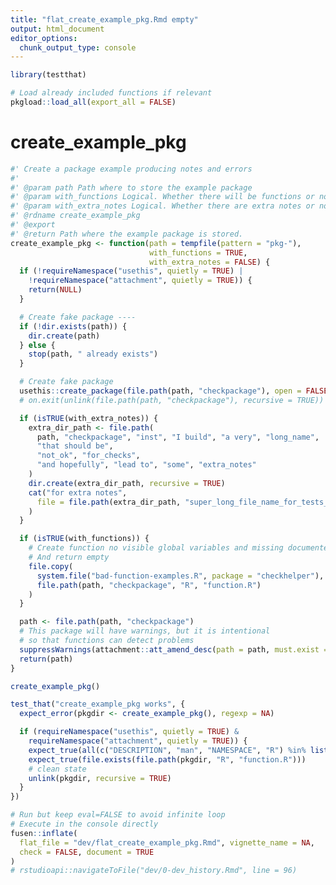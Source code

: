 ```yaml
---
title: "flat_create_example_pkg.Rmd empty"
output: html_document
editor_options: 
  chunk_output_type: console
---
```


```r
library(testthat)
```

```r
# Load already included functions if relevant
pkgload::load_all(export_all = FALSE)
```

# create_example_pkg

```r
#' Create a package example producing notes and errors
#'
#' @param path Path where to store the example package
#' @param with_functions Logical. Whether there will be functions or not (with notes)
#' @param with_extra_notes Logical. Whether there are extra notes or not
#' @rdname create_example_pkg
#' @export
#' @return Path where the example package is stored.
create_example_pkg <- function(path = tempfile(pattern = "pkg-"),
                               with_functions = TRUE,
                               with_extra_notes = FALSE) {
  if (!requireNamespace("usethis", quietly = TRUE) |
    !requireNamespace("attachment", quietly = TRUE)) {
    return(NULL)
  }

  # Create fake package ----
  if (!dir.exists(path)) {
    dir.create(path)
  } else {
    stop(path, " already exists")
  }

  # Create fake package
  usethis::create_package(file.path(path, "checkpackage"), open = FALSE)
  # on.exit(unlink(file.path(path, "checkpackage"), recursive = TRUE))

  if (isTRUE(with_extra_notes)) {
    extra_dir_path <- file.path(
      path, "checkpackage", "inst", "I build", "a very", "long_name",
      "that should be",
      "not_ok", "for_checks",
      "and hopefully", "lead to", "some", "extra_notes"
    )
    dir.create(extra_dir_path, recursive = TRUE)
    cat("for extra notes",
      file = file.path(extra_dir_path, "super_long_file_name_for_tests_to_extra_notes")
    )
  }

  if (isTRUE(with_functions)) {
    # Create function no visible global variables and missing documented functions
    # And return empty
    file.copy(
      system.file("bad-function-examples.R", package = "checkhelper"),
      file.path(path, "checkpackage", "R", "function.R")
    )
  }

  path <- file.path(path, "checkpackage")
  # This package will have warnings, but it is intentional
  # so that functions can detect problems
  suppressWarnings(attachment::att_amend_desc(path = path, must.exist = FALSE))
  return(path)
}
```

```r
create_example_pkg()
```

```r
test_that("create_example_pkg works", {
  expect_error(pkgdir <- create_example_pkg(), regexp = NA)

  if (requireNamespace("usethis", quietly = TRUE) &
    requireNamespace("attachment", quietly = TRUE)) {
    expect_true(all(c("DESCRIPTION", "man", "NAMESPACE", "R") %in% list.files(pkgdir)))
    expect_true(file.exists(file.path(pkgdir, "R", "function.R")))
    # clean state
    unlink(pkgdir, recursive = TRUE)
  }
})
```


```r
# Run but keep eval=FALSE to avoid infinite loop
# Execute in the console directly
fusen::inflate(
  flat_file = "dev/flat_create_example_pkg.Rmd", vignette_name = NA,
  check = FALSE, document = TRUE
)
# rstudioapi::navigateToFile("dev/0-dev_history.Rmd", line = 96)
```

